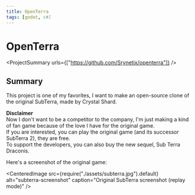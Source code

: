```yaml
---
title: OpenTerra
tags: [godot, c#]
---
```

<Back name="Projects" link="../../" />

# OpenTerra

<ProjectSummary
    urls={["https://github.com/Srynetix/openterra"]}
/>

## Summary

This project is one of my favorites, I want to make an open-source clone of the original <ELink href="http://crystalshard.net/old/cs_curvy.php?p=6">SubTerra, made by Crystal Shard</ELink>.  

**Disclaimer**  
Now I don't want to be a competitor to the company, I'm just making a kind of fan game because of the love I have for the original game.  
If you are interested, you can play the original game (and its successor SubTerra 2), they are free.  
To support the developers, you can also buy the new sequel, <ELink href="http://crystalshard.net/?g=2">Sub Terra Draconis</ELink>.

Here's a screenshot of the original game:

<CenteredImage
    src={require("./assets/subterra.jpg").default}
    alt="subterra-screenshot"
    caption="Original SubTerra screenshot (replay mode)"
/>
